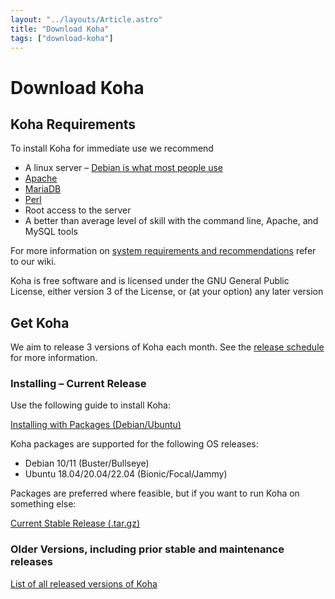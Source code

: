 ```yaml
---
layout: "../layouts/Article.astro"
title: "Download Koha"
tags: ["download-koha"]
---
```


# Download Koha

## Koha Requirements

To install Koha for immediate use we recommend

- A linux server – [Debian is what most people use](http://www.debian.org/)
- [Apache](http://www.apache.org/)
- [MariaDB](http://www.mariadb.com/)
- [Perl](http://www.perl.org/)
- Root access to the server
- A better than average level of skill with the command line, Apache, and MySQL tools

For more information on [system requirements and recommendations](https://wiki.koha-community.org/wiki/System_requirements_and_recommendations) refer to our wiki.

Koha is free software and is licensed under the GNU General Public License, either version 3 of the License, or (at your option) any later version

## Get Koha 

We aim to release 3 versions of Koha each month. See the [release schedule](http://koha-community.org/about/release-schedule/) for more information.

### Installing – Current Release

Use the following guide to install Koha:

[Installing with Packages (Debian/Ubuntu)](http://wiki.koha-community.org/wiki/Debian)

Koha packages are supported for the following OS releases:

- Debian 10/11 (Buster/Bullseye)
- Ubuntu 18.04/20.04/22.04 (Bionic/Focal/Jammy)

Packages are preferred where feasible, but if you want to run Koha on something else:

[Current Stable Release (.tar.gz)](http://download.koha-community.org/koha-latest.tar.gz)

### Older Versions, including prior stable and maintenance releases

[List of all released versions of Koha](http://download.koha-community.org)
